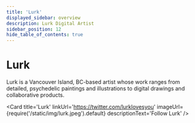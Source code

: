 ```yaml
---
title: 'Lurk'
displayed_sidebar: overview
description: Lurk Digital Artist
sidebar_position: 12
hide_table_of_contents: true
---
```



# Lurk

Lurk is a Vancouver Island, BC-based artist whose work ranges from detailed, psychedelic paintings and illustrations to digital drawings and collaborative products.

<Card
    title='Lurk'
    linkUrl='https://twitter.com/lurklovesyou'
    imageUrl={require('/static/img/lurk.jpeg').default}
    descriptionText='Follow Lurk'
/>

